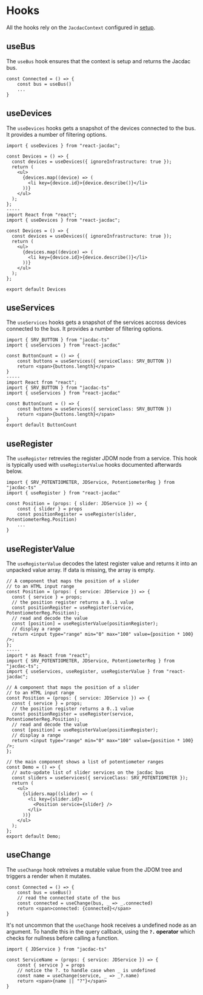 # Hooks

All the hooks rely on the ``JacdacContext`` configured in [setup](/clients/javascript/react/setup/).

## useBus

The `useBus` hook ensures that the context is setup and returns the Jacdac bus.

```tsx
const Connected = () => {
    const bus = useBus()
    ...
}
```

## useDevices

The `useDevices` hooks gets a snapshot of the devices connected to the bus. It provides a number of filtering options.

```tsx
import { useDevices } from "react-jacdac";

const Devices = () => {
  const devices = useDevices({ ignoreInfrastructure: true });
  return (
    <ul>
      {devices.map((device) => (
        <li key={device.id}>{device.describe()}</li>
      ))}
    </ul>
  );
};
-----
import React from "react";
import { useDevices } from "react-jacdac";

const Devices = () => {
  const devices = useDevices({ ignoreInfrastructure: true });
  return (
    <ul>
      {devices.map((device) => (
        <li key={device.id}>{device.describe()}</li>
      ))}
    </ul>
  );
};

export default Devices
```

## useServices

The `useServices` hooks gets a snapshot of the services accross devices connected to the bus. It provides a number of filtering options.

```tsx
import { SRV_BUTTON } from "jacdac-ts"
import { useServices } from "react-jacdac"

const ButtonCount = () => {
    const buttons = useServices({ serviceClass: SRV_BUTTON })
    return <span>{buttons.length}</span>
}
-----
import React from "react";
import { SRV_BUTTON } from "jacdac-ts"
import { useServices } from "react-jacdac"

const ButtonCount = () => {
    const buttons = useServices({ serviceClass: SRV_BUTTON })
    return <span>{buttons.length}</span>
}
export default ButtonCount
```

## useRegister

The `useRegister` retrevies the register JDOM node from a service. This hook is typically used with `useRegisterValue` hooks
documented afterwards below.

```tsx
import { SRV_POTENTIOMETER, JDService, PotentiometerReg } from "jacdac-ts"
import { useRegister } from "react-jacdac"

const Position = (props: { slider: JDService }) => {
    const { slider } = props
    const positionRegister = useRegister(slider, PotentiometerReg.Position)
    ...
}
```

## useRegisterValue

The `useRegisterValue` decodes the latest register value and returns it into an unpacked value array.
If data is missing, the array is empty.

```tsx
// A component that maps the position of a slider
// to an HTML input range
const Position = (props: { service: JDService }) => {
  const { service } = props;
  // the position register returns a 0..1 value
  const positionRegister = useRegister(service, PotentiometerReg.Position);
  // read and decode the value
  const [position] = useRegisterValue(positionRegister);
  // display a range
  return <input type="range" min="0" max="100" value={position * 100} />;
};
-----
import * as React from "react";
import { SRV_POTENTIOMETER, JDService, PotentiometerReg } from "jacdac-ts";
import { useServices, useRegister, useRegisterValue } from "react-jacdac";

// A component that maps the position of a slider
// to an HTML input range
const Position = (props: { service: JDService }) => {
  const { service } = props;
  // the position register returns a 0..1 value
  const positionRegister = useRegister(service, PotentiometerReg.Position);
  // read and decode the value
  const [position] = useRegisterValue(positionRegister);
  // display a range
  return <input type="range" min="0" max="100" value={position * 100} />;
};

// the main component shows a list of potentiometer ranges
const Demo = () => {
  // auto-update list of slider services on the jacdac bus
  const sliders = useServices({ serviceClass: SRV_POTENTIOMETER });
  return (
    <ul>
      {sliders.map((slider) => (
        <li key={slider.id}>
          <Position service={slider} />
        </li>
      ))}
    </ul>
  );
};
export default Demo;
```

## useChange

The `useChange` hook retreives a mutable value from the JDOM tree and triggers a render when it mutates.

```tsx
const Connected = () => {
    const bus = useBus()
    // read the connected state of the bus
    const connected = useChange(bus, _ => _.connected)
    return <span>connected: {connected}</span>
}
```

It's not uncommon that the `useChange` hook receives a undefined node as an argument.
To handle this in the query callback, using the **`?.` operator** which checks for nullness before calling a function.

```tsx
import { JDService } from "jacdac-ts"

const ServiceName = (props: { service: JDService }) => {
    const { service } = props
    // notice the ?. to handle case when _ is undefined
    const name = useChange(service, _ => _?.name)
    return <span>{name || "?"}</span>
}
```
